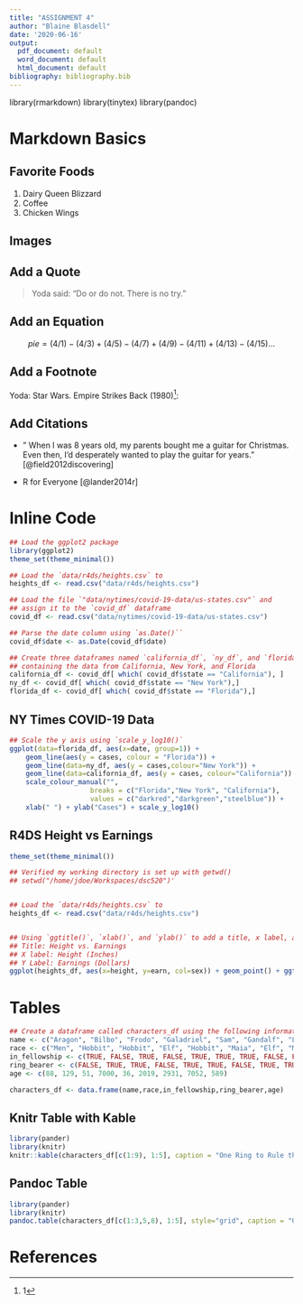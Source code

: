 ```yaml
---
title: "ASSIGNMENT 4"
author: "Blaine Blasdell"
date: '2020-06-16'
output:
  pdf_document: default
  word_document: default
  html_document: default
bibliography: bibliography.bib
---
```

library(rmarkdown)
library(tinytex)
library(pandoc)

# Markdown Basics

## Favorite Foods
1. Dairy Queen Blizzard
1. Coffee
1. Chicken Wings

## Images
<!-- ## ![All Cases (Log Plot)](plots/10-all-cases-log.png) -->


## Add a Quote

> Yoda said:
> "Do or do not. 
> There is no try."

## Add an Equation
$$ pie = (4/1) - (4/3) + (4/5) - (4/7) + (4/9) - (4/11) + (4/13) - (4/15) ... $$

## Add a Footnote
Yoda: Star Wars. Empire Strikes Back (1980)^[1]:


## Add Citations
* " When I was 8 years old, my parents bought me a guitar for Christmas. Even then, I’d desperately wanted to play the guitar for years." [@field2012discovering]

* R for Everyone [@lander2014r]

# Inline Code
```r
## Load the ggplot2 package
library(ggplot2)
theme_set(theme_minimal())

## Load the `data/r4ds/heights.csv` to
heights_df <- read.csv("data/r4ds/heights.csv")

## Load the file `"data/nytimes/covid-19-data/us-states.csv"` and
## assign it to the `covid_df` dataframe
covid_df <- read.csv("data/nytimes/covid-19-data/us-states.csv")

## Parse the date column using `as.Date()``
covid_df$date <- as.Date(covid_df$date)

## Create three dataframes named `california_df`, `ny_df`, and `florida_df`
## containing the data from California, New York, and Florida
california_df <- covid_df[ which( covid_df$state == "California"), ]
ny_df <- covid_df[ which( covid_df$state == "New York"),]
florida_df <- covid_df[ which( covid_df$state == "Florida"),]
```


## NY Times COVID-19 Data
```r
## Scale the y axis using `scale_y_log10()`
ggplot(data=florida_df, aes(x=date, group=1)) +
    geom_line(aes(y = cases, colour = "Florida")) +
    geom_line(data=ny_df, aes(y = cases,colour="New York")) +
    geom_line(data=california_df, aes(y = cases, colour="California")) +
    scale_colour_manual("",
                    breaks = c("Florida","New York", "California"),
                    values = c("darkred","darkgreen","steelblue")) +
    xlab(" ") + ylab("Cases") + scale_y_log10()
```



## R4DS Height vs Earnings
```r
theme_set(theme_minimal())

## Verified my working directory is set up with getwd() 
## setwd("/home/jdoe/Workspaces/dsc520")'


## Load the `data/r4ds/heights.csv` to
heights_df <- read.csv("data/r4ds/heights.csv")


## Using `ggtitle()`, `xlab()`, and `ylab()` to add a title, x label, and y label to the previous plot
## Title: Height vs. Earnings
## X label: Height (Inches)
## Y Label: Earnings (Dollars)
ggplot(heights_df, aes(x=height, y=earn, col=sex)) + geom_point() + ggtitle('Height vs. Earnings') + xlab('Height (Inches)') + ylab('Earnings (Dollars)') 

```

# Tables
```r
## Create a dataframe called characters_df using the following information from LOTR
name <- c("Aragon", "Bilbo", "Frodo", "Galadriel", "Sam", "Gandalf", "Legolas", "Sauron", "Gollum")
race <- c("Men", "Hobbit", "Hobbit", "Elf", "Hobbit", "Maia", "Elf", "Maia", "Hobbit")
in_fellowship <- c(TRUE, FALSE, TRUE, FALSE, TRUE, TRUE, TRUE, FALSE, FALSE)
ring_bearer <- c(FALSE, TRUE, TRUE, FALSE, TRUE, TRUE, FALSE, TRUE, TRUE)
age <- c(88, 129, 51, 7000, 36, 2019, 2931, 7052, 589)

characters_df <- data.frame(name,race,in_fellowship,ring_bearer,age)

```

## Knitr Table with Kable
```r
library(pander)
library(knitr)
knitr::kable(characters_df[c(1:9), 1:5], caption = "One Ring to Rule them all", col.names = c("Name","Race","In Fellowship","Ring Bearer","Age"))
```


## Pandoc Table

```r
library(pander)
library(knitr)
pandoc.table(characters_df[c(1:3,5,8), 1:5], style="grid", caption = "One Ring to Rule them all", col=c("Name","Race","In Fellowship","Ring Bearer","Age"))
```

# References